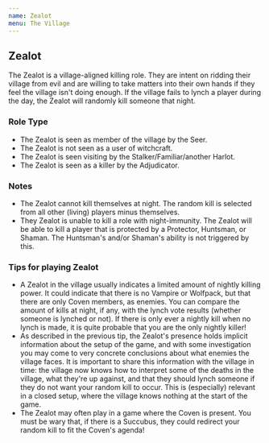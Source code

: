 ```yaml
---
name: Zealot
menu: The Village
---
```


## Zealot

The Zealot is a village-aligned killing role. They are intent on ridding
their village from evil and are willing to take matters into their own
hands if they feel the village isn't doing enough. If the village fails
to lynch a player during the day, the Zealot will randomly kill someone
that night.

### Role Type

  - The Zealot is seen as member of the village by the Seer.
  - The Zealot is not seen as a user of witchcraft.
  - The Zealot is seen visiting by the Stalker/Familiar/another Harlot.
  - The Zealot is seen as a killer by the Adjudicator.

### Notes

  - The Zealot cannot kill themselves at night. The random kill is
    selected from all other (living) players minus themselves.
  - They Zealot is unable to kill a role with night-immunity. The Zealot
    will be able to kill a player that is protected by a Protector,
    Huntsman, or Shaman. The Huntsman's and/or Shaman's ability is not
    triggered by this.

### Tips for playing Zealot

  - A Zealot in the village usually indicates a limited amount of
    nightly killing power. It could indicate that there is no Vampire or
    Wolfpack, but that there are only Coven members, as enemies. You can
    compare the amount of kills at night, if any, with the lynch vote
    results (whether someone is lynched or not). If there is only ever a
    nightly kill when no lynch is made, it is quite probable that you
    are the only nightly killer\!
  - As described in the previous tip, the Zealot's presence holds
    implicit information about the setup of the game, and with some
    investigation you may come to very concrete conclusions about what
    enemies the village faces. It is important to share this information
    with the village in time: the village now knows how to interpret
    some of the deaths in the village, what they're up against, and that
    they should lynch someone if they do not want your random kill to
    occur. This is (especially) relevant in a closed setup, where the
    village knows nothing at the start of the game.
  - The Zealot may often play in a game where the Coven is present. You
    must be wary that, if there is a Succubus, they could redirect your
    random kill to fit the Coven's agenda\!
